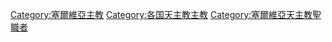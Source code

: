 [[Category:塞爾維亞主教|Category:塞爾維亞主教]]
[[Category:各国天主教主教|Category:各国天主教主教]]
[[Category:塞爾維亞天主教聖職者|Category:塞爾維亞天主教聖職者]]
